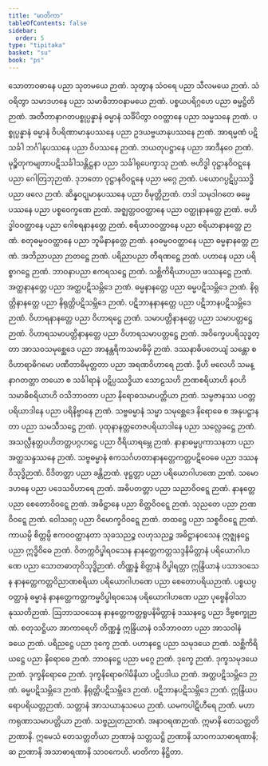 ```yaml
---
title: "မာတိကာ"
tableOfContents: false
sidebar:
  order: 5
type: "tipitaka"
basket: "su"
book: "ps"
---
```



<DynamicBreadcrumb />

<Division number="1" book="ps">

<Paragraph number="2" book="ps">
သောတာဝဓာနေ ပညာ သုတမယေ ဉာဏံ.
</Paragraph>

</Division>
<Division number="2" book="ps">

<Paragraph number="3" book="ps">
သုတွာန သံဝရေ ပညာ သီလမယေ ဉာဏံ.
</Paragraph>

</Division>
<Division number="3" book="ps">

<Paragraph number="4" book="ps">
သံဝရိတွာ သမာဒဟနေ ပညာ သမာဓိဘာဝနာမယေ ဉာဏံ.
</Paragraph>

</Division>
<Division number="4" book="ps">

<Paragraph number="5" book="ps">
ပစ္စယပရိဂ္ဂဟေ ပညာ ဓမ္မဋ္ဌိတိဉာဏံ.
</Paragraph>

</Division>
<Division number="5" book="ps">

<Paragraph number="6" book="ps">
အတီတာနာဂတပစ္စုပ္ပန္နာနံ ဓမ္မာနံ သင်္ခိပိတွာ ဝဝတ္ထာနေ ပညာ သမ္မသနေ ဉာဏံ.
</Paragraph>

</Division>
<Division number="6" book="ps">

<Paragraph number="7" book="ps">
ပစ္စုပ္ပန္နာနံ ဓမ္မာနံ ဝိပရိဏာမာနုပဿနေ ပညာ ဥဒယဗ္ဗယာနုပဿနေ ဉာဏံ.
</Paragraph>

</Division>
<Division number="7" book="ps">

<Paragraph number="8" book="ps">
အာရမ္မဏံ ပဋိသင်္ခါ ဘင်္ဂါနုပဿနေ ပညာ ဝိပဿနေ ဉာဏံ.
</Paragraph>

</Division>
<Division number="8" book="ps">

<Paragraph number="9" book="ps">
ဘယတုပဋ္ဌာနေ ပညာ အာဒီနဝေ ဉာဏံ.
</Paragraph>

</Division>
<Division number="9" book="ps">

<Paragraph number="10" book="ps">
မုဉ္စိတုကမျတာပဋိသင်္ခါသန္တိဋ္ဌနာ ပညာ သင်္ခါရုပေက္ခာသု ဉာဏံ.
</Paragraph>

</Division>
<Division number="10" book="ps">

<Paragraph number="11" book="ps">
ဗဟိဒ္ဓါ ဝုဋ္ဌာနဝိဝဋ္ဋနေ ပညာ ဂေါတြဘုဉာဏံ.
</Paragraph>

</Division>
<Division number="11" book="ps">

<Paragraph number="12" book="ps">
ဒုဘတော ဝုဋ္ဌာနဝိဝဋ္ဋနေ ပညာ မဂ္ဂေ ဉာဏံ.
</Paragraph>

</Division>
<Division number="12" book="ps">

<Paragraph number="13" book="ps">
ပယောဂပ္ပဋိပ္ပဿဒ္ဓိ ပညာ ဖလေ ဉာဏံ.
</Paragraph>

</Division>
<Division number="13" book="ps">

<Paragraph number="14" book="ps">
ဆိန္နဝဋုမာနုပဿနေ ပညာ ဝိမုတ္တိဉာဏံ.
</Paragraph>

</Division>
<Division number="14" book="ps">

<Paragraph number="15" book="ps">
တဒါ သမုဒါဂတေ ဓမ္မေ ပဿနေ ပညာ ပစ္စဝေက္ခဏေ ဉာဏံ.
</Paragraph>

</Division>
<Division number="15" book="ps">

<Paragraph number="16" book="ps">
အဇ္ဈတ္တဝဝတ္ထာနေ ပညာ ဝတ္ထုနာနတ္တေ ဉာဏံ.
</Paragraph>

</Division>
<Division number="16" book="ps">

<Paragraph number="17" book="ps">
ဗဟိဒ္ဓါဝဝတ္ထာနေ ပညာ ဂေါစရနာနတ္တေ ဉာဏံ.
</Paragraph>

</Division>
<Division number="17" book="ps">

<Paragraph number="18" book="ps">
စရိယာဝဝတ္ထာနေ ပညာ စရိယာနာနတ္တေ ဉာဏံ.
</Paragraph>

</Division>
<Division number="18" book="ps">

<Paragraph number="19" book="ps">
စတုဓမ္မဝဝတ္ထာနေ ပညာ ဘူမိနာနတ္တေ ဉာဏံ.
</Paragraph>

</Division>
<Division number="19" book="ps">

<Paragraph number="20" book="ps">
နဝဓမ္မဝဝတ္ထာနေ ပညာ ဓမ္မနာနတ္တေ ဉာဏံ.
</Paragraph>

</Division>
<Division number="20" book="ps">

<Paragraph number="21" book="ps">
အဘိညာပညာ ဉာတဋ္ဌေ ဉာဏံ.
</Paragraph>

</Division>
<Division number="21" book="ps">

<Paragraph number="22" book="ps">
ပရိညာပညာ တီရဏဋ္ဌေ ဉာဏံ.
</Paragraph>

</Division>
<Division number="22" book="ps">

<Paragraph number="23" book="ps">
ပဟာနေ ပညာ ပရိစ္စာဂဋ္ဌေ ဉာဏံ.
</Paragraph>

</Division>
<Division number="23" book="ps">

<Paragraph number="24" book="ps">
ဘာဝနာပညာ ဧကရသဋ္ဌေ ဉာဏံ.
</Paragraph>

</Division>
<Division number="24" book="ps">

<Paragraph number="25" book="ps">
သစ္ဆိကိရိယာပညာ ဖဿနဋ္ဌေ ဉာဏံ.
</Paragraph>

</Division>
<Division number="25" book="ps">

<Paragraph number="26" book="ps">
အတ္ထနာနတ္တေ ပညာ အတ္ထပဋိသမ္ဘိဒေ ဉာဏံ.
</Paragraph>

</Division>
<Division number="26" book="ps">

<Paragraph number="27" book="ps">
ဓမ္မနာနတ္တေ ပညာ ဓမ္မပဋိသမ္ဘိဒေ ဉာဏံ.
</Paragraph>

</Division>
<Division number="27" book="ps">

<Paragraph number="28" book="ps">
နိရုတ္တိနာနတ္တေ ပညာ နိရုတ္တိပဋိသမ္ဘိဒေ ဉာဏံ.
</Paragraph>

</Division>
<Division number="28" book="ps">

<Paragraph number="29" book="ps">
ပဋိဘာနနာနတ္တေ ပညာ ပဋိဘာနပဋိသမ္ဘိဒေ ဉာဏံ.
</Paragraph>

</Division>
<Division number="29" book="ps">

<Paragraph number="30" book="ps">
ဝိဟာရနာနတ္တေ ပညာ ဝိဟာရဋ္ဌေ ဉာဏံ.
</Paragraph>

</Division>
<Division number="30" book="ps">

<Paragraph number="31" book="ps">
သမာပတ္တိနာနတ္တေ ပညာ သမာပတ္တဋ္ဌေ ဉာဏံ.
</Paragraph>

</Division>
<Division number="31" book="ps">

<Paragraph number="32" book="ps">
ဝိဟာရသမာပတ္တိနာနတ္တေ ပညာ ဝိဟာရသမာပတ္တဋ္ဌေ ဉာဏံ.
</Paragraph>

</Division>
<Division number="32" book="ps">

<Paragraph number="33" book="ps">
အဝိက္ခေပပရိသုဒ္ဓတ္တာ အာသဝသမုစ္ဆေဒေ ပညာ အာနန္တရိကသမာဓိမှိ ဉာဏံ.
</Paragraph>

</Division>
<Division number="33" book="ps">

<Paragraph number="34" book="ps">
ဒဿနာဓိပတေယျံ သန္တော စ ဝိဟာရာဓိဂမော ပဏီတာဓိမုတ္တတာ ပညာ အရဏဝိဟာရေ ဉာဏံ.
</Paragraph>

</Division>
<Division number="34" book="ps">

<Paragraph number="35" book="ps">
ဒွီဟိ ဗလေဟိ သမန္နာဂတတ္တာ တယော စ သင်္ခါရာနံ ပဋိပ္ပဿဒ္ဓိယာ သောဠသဟိ ဉာဏစရိယာဟိ နဝဟိ သမာဓိစရိယာဟိ ဝသိဘာဝတာ ပညာ နိရောဓသမာပတ္တိယာ ဉာဏံ.
</Paragraph>

</Division>
<Division number="35" book="ps">

<Paragraph number="36" book="ps">
သမ္ပဇာနဿ ပဝတ္တပရိယာဒါနေ ပညာ ပရိနိဗ္ဗာနေ ဉာဏံ.
</Paragraph>

</Division>
<Division number="36" book="ps">

<Paragraph number="37" book="ps">
သဗ္ဗဓမ္မာနံ သမ္မာ သမုစ္ဆေဒေ နိရောဓေ စ အနုပဋ္ဌာနတာ ပညာ သမသီသဋ္ဌေ ဉာဏံ.
</Paragraph>

</Division>
<Division number="37" book="ps">

<Paragraph number="38" book="ps">
ပုထုနာနတ္တတေဇပရိယာဒါနေ ပညာ သလ္လေခဋ္ဌေ ဉာဏံ.
</Paragraph>

</Division>
<Division number="38" book="ps">

<Paragraph number="39" book="ps">
အသလ္လီနတ္တပဟိတတ္တပဂ္ဂဟဋ္ဌေ ပညာ ဝီရိယာရမ္ဘေ ဉာဏံ.
</Paragraph>

</Division>
<Division number="39" book="ps">

<Paragraph number="40" book="ps">
နာနာဓမ္မပ္ပကာသနတာ ပညာ အတ္ထသန္ဒဿနေ ဉာဏံ.
</Paragraph>

</Division>
<Division number="40" book="ps">

<Paragraph number="41" book="ps">
သဗ္ဗဓမ္မာနံ ဧကသင်္ဂဟတာနာနတ္တေကတ္တပဋိဝေဓေ ပညာ ဒဿနဝိသုဒ္ဓိဉာဏံ.
</Paragraph>

</Division>
<Division number="41" book="ps">

<Paragraph number="42" book="ps">
ဝိဒိတတ္တာ ပညာ ခန္တိဉာဏံ.
</Paragraph>

</Division>
<Division number="42" book="ps">

<Paragraph number="43" book="ps">
ဖုဋ္ဌတ္တာ ပညာ ပရိယောဂါဟဏေ ဉာဏံ.
</Paragraph>

</Division>
<Division number="43" book="ps">

<Paragraph number="44" book="ps">
သမောဒဟနေ ပညာ ပဒေသဝိဟာရေ ဉာဏံ.
</Paragraph>

</Division>
<Division number="44" book="ps">

<Paragraph number="45" book="ps">
အဓိပတတ္တာ ပညာ သညာဝိဝဋ္ဋေ ဉာဏံ.
</Paragraph>

</Division>
<Division number="45" book="ps">

<Paragraph number="46" book="ps">
နာနတ္တေ ပညာ စေတောဝိဝဋ္ဋေ ဉာဏံ.
</Paragraph>

</Division>
<Division number="46" book="ps">

<Paragraph number="47" book="ps">
အဓိဋ္ဌာနေ ပညာ စိတ္တဝိဝဋ္ဋေ ဉာဏံ.
</Paragraph>

</Division>
<Division number="47" book="ps">

<Paragraph number="48" book="ps">
သုညတေ ပညာ ဉာဏဝိဝဋ္ဋေ ဉာဏံ.
</Paragraph>

</Division>
<Division number="48" book="ps">

<Paragraph number="49" book="ps">
ဝေါသဂ္ဂေ ပညာ ဝိမောက္ခဝိဝဋ္ဋေ ဉာဏံ.
</Paragraph>

</Division>
<Division number="49" book="ps">

<Paragraph number="50" book="ps">
တထဋ္ဌေ ပညာ သစ္စဝိဝဋ္ဋေ ဉာဏံ.
</Paragraph>

</Division>
<Division number="50" book="ps">

<Paragraph number="51" book="ps">
ကာယမ္ပိ စိတ္တမ္ပိ ဧကဝဝတ္ထာနတာ သုခသညဉ္စ လဟုသညဉ္စ အဓိဋ္ဌာနဝသေန ဣဇ္ဈနဋ္ဌေ ပညာ ဣဒ္ဓိဝိဓေ ဉာဏံ.
</Paragraph>

</Division>
<Division number="51" book="ps">

<Paragraph number="52" book="ps">
ဝိတက္ကဝိပ္ဖါရဝသေန နာနတ္တေကတ္တသဒ္ဒနိမိတ္တာနံ ပရိယောဂါဟဏေ ပညာ သောတဓာတုဝိသုဒ္ဓိဉာဏံ.
</Paragraph>

</Division>
<Division number="52" book="ps">

<Paragraph number="53" book="ps">
တိဏ္ဏန္နံ စိတ္တာနံ ဝိပ္ဖါရတ္တာ ဣန္ဒြိယာနံ ပသာဒဝသေန နာနတ္တေကတ္တဝိညာဏစရိယာ ပရိယောဂါဟဏေ ပညာ စေတောပရိယဉာဏံ.
</Paragraph>

</Division>
<Division number="53" book="ps">

<Paragraph number="54" book="ps">
ပစ္စယပ္ပဝတ္တာနံ ဓမ္မာနံ နာနတ္တေကတ္တကမ္မဝိပ္ဖါရဝသေန ပရိယောဂါဟဏေ ပညာ ပုဗ္ဗေနိဝါသာနုဿတိဉာဏံ.
</Paragraph>

</Division>
<Division number="54" book="ps">

<Paragraph number="55" book="ps">
ဩဘာသဝသေန နာနတ္တေကတ္တရူပနိမိတ္တာနံ ဒဿနဋ္ဌေ ပညာ ဒိဗ္ဗစက္ခုဉာဏံ.
</Paragraph>

</Division>
<Division number="55" book="ps">

<Paragraph number="56" book="ps">
စတုသဋ္ဌိယာ အာကာရေဟိ တိဏ္ဏန္နံ ဣန္ဒြိယာနံ ဝသိဘာဝတာ ပညာ အာသဝါနံ ခယေ ဉာဏံ.
</Paragraph>

</Division>
<Division number="56" book="ps">

<Paragraph number="57" book="ps">
ပရိညဋ္ဌေ ပညာ ဒုက္ခေ ဉာဏံ.
</Paragraph>

</Division>
<Division number="57" book="ps">

<Paragraph number="58" book="ps">
ပဟာနဋ္ဌေ ပညာ သမုဒယေ ဉာဏံ.
</Paragraph>

</Division>
<Division number="58" book="ps">

<Paragraph number="59" book="ps">
သစ္ဆိကိရိယဋ္ဌေ ပညာ နိရောဓေ ဉာဏံ.
</Paragraph>

</Division>
<Division number="59" book="ps">

<Paragraph number="60" book="ps">
ဘာဝနဋ္ဌေ ပညာ မဂ္ဂေ ဉာဏံ.
</Paragraph>

</Division>
<Division number="60" book="ps">

<Paragraph number="61" book="ps">
ဒုက္ခေ ဉာဏံ.
</Paragraph>

</Division>
<Division number="61" book="ps">

<Paragraph number="62" book="ps">
ဒုက္ခသမုဒယေ ဉာဏံ.
</Paragraph>

</Division>
<Division number="62" book="ps">

<Paragraph number="63" book="ps">
ဒုက္ခနိရောဓေ ဉာဏံ.
</Paragraph>

</Division>
<Division number="63" book="ps">

<Paragraph number="64" book="ps">
ဒုက္ခနိရောဓဂါမိနိယာ ပဋိပဒါယ ဉာဏံ.
</Paragraph>

</Division>
<Division number="64" book="ps">

<Paragraph number="65" book="ps">
အတ္ထပဋိသမ္ဘိဒေ ဉာဏံ.
</Paragraph>

</Division>
<Division number="65" book="ps">

<Paragraph number="66" book="ps">
ဓမ္မပဋိသမ္ဘိဒေ ဉာဏံ.
</Paragraph>

</Division>
<Division number="66" book="ps">

<Paragraph number="67" book="ps">
နိရုတ္တိပဋိသမ္ဘိဒေ ဉာဏံ.
</Paragraph>

</Division>
<Division number="67" book="ps">

<Paragraph number="68" book="ps">
ပဋိဘာနပဋိသမ္ဘိဒေ ဉာဏံ.
</Paragraph>

</Division>
<Division number="68" book="ps">

<Paragraph number="69" book="ps">
ဣန္ဒြိယပရောပရိယတ္တဉာဏံ.
</Paragraph>

</Division>
<Division number="69" book="ps">

<Paragraph number="70" book="ps">
သတ္တာနံ အာသယာနုသယေ ဉာဏံ.
</Paragraph>

</Division>
<Division number="70" book="ps">

<Paragraph number="71" book="ps">
ယမကပါဋိဟီရေ ဉာဏံ.
</Paragraph>

</Division>
<Division number="71" book="ps">

<Paragraph number="72" book="ps">
မဟာကရုဏာသမာပတ္တိယာ ဉာဏံ.
</Paragraph>

</Division>
<Division number="72" book="ps">

<Paragraph number="73" book="ps">
သဗ္ဗညုတညာဏံ.
</Paragraph>

</Division>
<Division number="73" book="ps">

<Paragraph number="74" book="ps">
အနာဝရဏဉာဏံ.
</Paragraph>

<Paragraph number="75" book="ps">
ဣမာနိ တေသတ္တတိ ဉာဏာနိ. ဣမေသံ တေသတ္တတိယာ ဉာဏာနံ သတ္တသဋ္ဌိ ဉာဏာနိ သာဝကသာဓာရဏာနိ; ဆ ဉာဏာနိ အသာဓာရဏာနိ သာဝကေဟိ.

</Paragraph>
</Division>

<Paragraph number="76" type="center" book="ps">
မာတိကာ နိဋ္ဌိတာ.
</Paragraph>